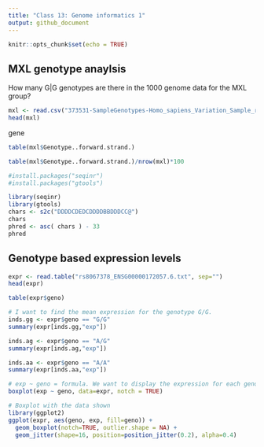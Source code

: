 ```yaml
---
title: "Class 13: Genome informatics 1"
output: github_document
---
```


```r
knitr::opts_chunk$set(echo = TRUE)
```

## MXL genotype anaylsis

How many G|G genotypes are there in the 1000 genome data for the MXL group?

```r
mxl <- read.csv("373531-SampleGenotypes-Homo_sapiens_Variation_Sample_rs8067378.csv")
head(mxl)
```

gene
```r
table(mxl$Genotype..forward.strand.)
```

```r
table(mxl$Genotype..forward.strand.)/nrow(mxl)*100
```

```r
#install.packages("seqinr")
#install.packages("gtools")

library(seqinr)
library(gtools)
chars <- s2c("DDDDCDEDCDDDDBBDDDCC@")
chars
phred <- asc( chars ) - 33
phred 
```

## Genotype based expression levels 
```r
expr <- read.table("rs8067378_ENSG00000172057.6.txt", sep="")
head(expr)
```


```r
table(expr$geno)
```

```r
# I want to find the mean expression for the genotype G/G. 
inds.gg <- expr$geno == "G/G"
summary(expr[inds.gg,"exp"])
```

```r
inds.ag <- expr$geno == "A/G"
summary(expr[inds.ag,"exp"])
```

```r
inds.aa <- expr$geno == "A/A"
summary(expr[inds.aa,"exp"])
```

```r
# exp ~ geno = formula. We want to display the expression for each genotype.
boxplot(exp ~ geno, data=expr, notch = TRUE)
```

```r
# Boxplot with the data shown
library(ggplot2)
ggplot(expr, aes(geno, exp, fill=geno)) + 
  geom_boxplot(notch=TRUE, outlier.shape = NA) + 
  geom_jitter(shape=16, position=position_jitter(0.2), alpha=0.4)
```








